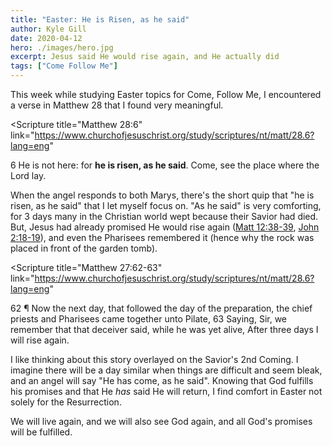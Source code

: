 ```yaml
---
title: "Easter: He is Risen, as he said"
author: Kyle Gill
date: 2020-04-12
hero: ./images/hero.jpg
excerpt: Jesus said He would rise again, and He actually did
tags: ["Come Follow Me"]
---
```


This week while studying Easter topics for Come, Follow Me, I encountered a verse in Matthew 28 that I found very meaningful.

<Scripture
  title="Matthew 28:6"
  link="https://www.churchofjesuschrist.org/study/scriptures/nt/matt/28.6?lang=eng"
>
  6 He is not here: for <b>he is risen, as he said</b>. Come, see the place
  where the Lord lay.
</Scripture>

When the angel responds to both Marys, there's the short quip that "he is risen, as he said" that I let myself focus on. "As he said" is very comforting, for 3 days many in the Christian world wept because their Savior had died. But, Jesus had already promised He would rise again ([Matt 12:38-39](https://www.churchofjesuschrist.org/study/scriptures/nt/matt/12.38-39?lang=eng), [John 2:18-19](https://www.churchofjesuschrist.org/study/scriptures/nt/john/2.18-19?lang=eng)), and even the Pharisees remembered it (hence why the rock was placed in front of the garden tomb).

<Scripture
  title="Matthew 27:62-63"
  link="https://www.churchofjesuschrist.org/study/scriptures/nt/matt/28.6?lang=eng"
>
  62 ¶ Now the next day, that followed the day of the preparation, the chief
  priests and Pharisees came together unto Pilate,
  <ScriptureBreak />
  63 Saying, Sir, we remember that that deceiver said, while he was yet alive,
  After three days I will rise again.
</Scripture>

I like thinking about this story overlayed on the Savior's 2nd Coming. I imagine there will be a day similar when things are difficult and seem bleak, and an angel will say "He has come, as he said". Knowing that God fulfills his promises and that He _has_ said He will return, I find comfort in Easter not solely for the Resurrection.

We will live again, and we will also see God again, and all God's promises will be fulfilled.
